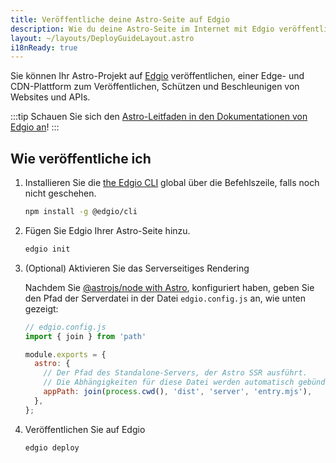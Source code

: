 ```yaml
---
title: Veröffentliche deine Astro-Seite auf Edgio
description: Wie du deine Astro-Seite im Internet mit Edgio veröffentlichst.
layout: ~/layouts/DeployGuideLayout.astro
i18nReady: true
---
```


Sie können Ihr Astro-Projekt auf [Edgio](https://www.edg.io/) veröffentlichen, einer Edge- und CDN-Plattform zum Veröffentlichen, Schützen und Beschleunigen von Websites und APIs.

:::tip
Schauen Sie sich den [Astro-Leitfaden in den Dokumentationen von Edgio an](https://docs.edg.io/guides/astro)!
:::

## Wie veröffentliche ich

1. Installieren Sie die [the Edgio CLI](https://docs.edg.io/guides/cli) global über die Befehlszeile, falls noch nicht geschehen.

    ```bash
    npm install -g @edgio/cli
    ```

2. Fügen Sie Edgio Ihrer Astro-Seite hinzu.

    ```bash
    edgio init
    ```

3. (Optional) Aktivieren Sie das Serverseitiges Rendering

    Nachdem Sie [@astrojs/node with Astro](/en/guides/integrations-guide/node/), konfiguriert haben, geben Sie den Pfad der Serverdatei in der Datei `edgio.config.js` an, wie unten gezeigt:

    ```js ins={2,5-9}
    // edgio.config.js
    import { join } from 'path'

    module.exports = {
      astro: {
        // Der Pfad des Standalone-Servers, der Astro SSR ausführt.
        // Die Abhängigkeiten für diese Datei werden automatisch gebündelt.
        appPath: join(process.cwd(), 'dist', 'server', 'entry.mjs'),
      },
    };
    ```

4. Veröffentlichen Sie auf Edgio

    ```bash
    edgio deploy
    ```
